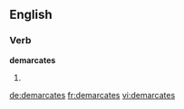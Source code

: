 
==English==

===Verb===
'''demarcates'''

# {{third-person singular of|demarcate}}

[[de:demarcates]]
[[fr:demarcates]]
[[vi:demarcates]]